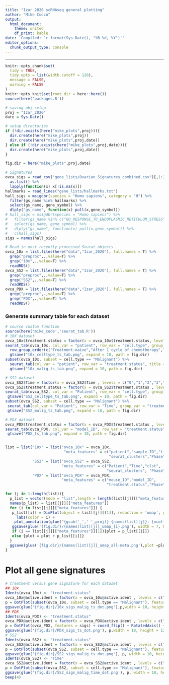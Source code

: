 ```yaml
---
title: "Izar 2020 scRNAseq general plotting"
author: "Mike Cuoco"
output:
  html_document:
    theme: united
    df_print: kable
date: 'Compiled: `r format(Sys.Date(), "%B %d, %Y")`'
editor_options: 
  chunk_output_type: console
---
```

***

```r
knitr::opts_chunk$set(
  tidy = TRUE,
  tidy.opts = list(width.cutoff = 120),
  message = FALSE,
  warning = FALSE
)
knitr::opts_knit$set(root.dir = here::here())
source(here('packages.R'))
```

```r
# saving obj setup
proj = "Izar_2020"
date = Sys.Date()

# setup directories
if (!dir.exists(here("mike_plots",proj))){
  dir.create(here("mike_plots",proj))
  dir.create(here("mike_plots",proj,date))
} else if (!dir.exists(here("mike_plots",proj,date))){
  dir.create(here("mike_plots",proj,date))
}

fig.dir = here("mike_plots",proj,date)

# Signatures
ovca_sigs = read_csv("gene_lists/Ovarian_Signatures_combined.csv")[,1:26] %>% 
  as.list() %>%
  lapply(function(x) x[!is.na(x)])
hallmarks = read_lines("gene_lists/hallmarks.txt")
hall_sigs = msigdbr(species = "Homo sapiens", category = "H") %>% 
  filter(gs_name %in% hallmarks) %>% 
  select(gs_name, gene_symbol) %>% 
  dlply("gs_name", function(x) pull(x,gene_symbol))
# hall_sigs = msigdbr(species = "Homo sapiens") %>%
#   filter(gs_name %in% c("GO_RESPONSE_TO_ENDOPLASMIC_RETICULUM_STRESS","GO_REGULATION_OF_RESPONSE_TO_ENDOPLASMIC_RETICULUM_STRESS")) %>%
#   select(gs_name, gene_symbol) %>%
#   dlply("gs_name", function(x) pull(x,gene_symbol)) %>%
#   c(hall_sigs)
sigs = names(hall_sigs)

# Read in most recently processed Seurat objects
ovca_10x = list.files(here("data","Izar_2020"), full.names = T) %>% 
  grep("preproc",.,value=T) %>%
  grep("10x",.,value=T) %>%
  readRDS()
ovca_SS2 = list.files(here("data","Izar_2020"), full.names = T) %>% 
  grep("preproc",.,value=T) %>%
  grep("SS2",.,value=T) %>%
  readRDS()
ovca_PDX = list.files(here("data","Izar_2020"), full.names = T) %>% 
  grep("preproc",.,value=T) %>%
  grep("PDX",.,value=T) %>%
  readRDS()
```

### Generate summary table for each dataset

```r
# source custom function
source(here('mike_code','seurat_tab.R'))
# 10X dataset
ovca_10x$treatment.status = factor(x = ovca_10x$treatment.status, levels = c("Treatment-naïve","After 1 cycle of chemotherapy","On-treatment"))
seurat_tab(ovca_10x, col_var = "patient", row_var = "cell.type", group_var = "treatment.status", title = "# Cells per Patient by Treatment Status") %>%
  row_group_order(c("Treatment-naïve","After 1 cycle of chemotherapy","On-treatment")) %>%
  gtsave("10x_celltype_ts_tab.png", expand = 10, path = fig.dir)
subset(ovca_10x, subset = cell.type == "Malignant") %>%
  seurat_tab(col_var = "patient", row_var = "treatment.status", title = "# Malignant Cells per Patient by Treatment Status") %>%
  gtsave("10x_malig_ts_tab.png", expand = 10, path = fig.dir)

# SS2 dataset
ovca_SS2$Time = factor(x = ovca_SS2$Time , levels = c("0","1","2","3","4","5"))
ovca_SS2$treatment.status = factor(x = ovca_SS2$treatment.status , levels = c("Treatment-naïve","On-treatment"))
seurat_tab(ovca_SS2, col_var = "Patient", row_var = "cell.type", group_var = "treatment.status", title = "# Cells per Patient by Treatment Status") %>%
 gtsave("SS2_celltype_ts_tab.png", expand = 10, path = fig.dir)
subset(ovca_SS2, subset = cell.type == "Malignant") %>%
 seurat_tab(col_var = "Patient", row_var = "Time", group_var = "treatment.status", title = "# Malignant Cells per Patient by Treatment Status") %>%
 gtsave("SS2_malig_ts_tab.png", expand = 10, path = fig.dir)

# PDX dataset
ovca_PDX$treatment.status = factor(x = ovca_PDX$treatment.status , levels = c("vehicle","MRD","relapse"))
seurat_tab(ovca_PDX, col_var = "model_ID", row_var = "treatment.status", title = "#  Cells per Model by Treatment Status") %>%
 gtsave("PDX_ts_tab.png", expand = 10, path = fig.dir)
```

```r

```

```r
list = list("10x" = list("ovca_10x" = ovca_10x,
                          "meta_features" = c("patient","sample.ID","time","clst",
                                              "seurat_clusters","Phase","cell.type","treatment.status")),
            "SS2" = list("ovca_SS2" = ovca_SS2,
                         "meta_features" = c("Patient","Time","clst",
                                             "seurat_clusters", "Phase","cell.type", "treatment.status")),
            "PDX" = list("ovca_PDX" = ovca_PDX,
                         "meta_features" = c("mouse_ID","model_ID",
                                             "treatment.status","Phase")))

for (j in 1:length(list)){
  p_list = vector(mode = "list",length = length(list[[j]][["meta_features"]]))
  names(p_list) = list[[j]][["meta_features"]]
  for (i in list[[j]][["meta_features"]]) {
   p_list[[i]] = DimPlot(object = list[[j]][[1]], reduction = 'umap', group.by = i) + 
     labs(color = i) +
    plot_annotation(glue("{gsub('_',' ',proj)} {names(list)[j]}: {ncol(list[[j]][[1]]@assays$RNA@scale.data)} cells {nrow(list[[j]][[1]]@assays$RNA@scale.data)} genes"), caption = date())
   ggsave(glue('{fig.dir}/{names(list)[j]}_umap_{i}.png'), width = 7, height = 7, plot = p_list[[i]])
   if (i == list[[j]][["meta_features"]][1]){plot = p_list[[i]]}
   else {plot = plot + p_list[[i]]}
  }
  ggsave(glue('{fig.dir}/{names(list)[j]}_umap_all-meta.png'),plot =plot, width = 15, height = 10)
}
```

# Plot all gene signatures 

```r
# treatment versus gene signature for each dataset
## 10x
Idents(ovca_10x) <- "treatment.status"
ovca_10x@active.ident = factor(x = ovca_10x@active.ident , levels = c("Treatment-naïve","After 1 cycle of chemotherapy","On-treatment"))
p = DotPlot(subset(ovca_10x, subset = cell.type == "Malignant"), features = sigs) + coord_flip() + RotatedAxis()  + labs(title = "10X data", x = "Gene Signature", y = "Treatment Status") + theme(axis.text.y = element_text(size = 10))
ggsave(glue('{fig.dir}/10x_sigs_malig_ts_dot.png'),p,width = 10, height = 12) 
## PDX
Idents(ovca_PDX) <- "treatment.status"
ovca_PDX@active.ident = factor(x = ovca_PDX@active.ident , levels = c("vehicle","MRD","relapse"))
p = DotPlot(ovca_PDX, features = sigs) + coord_flip() + RotatedAxis() + labs(title = "PDX data", x = "Gene Signature", y = "Treatment Status")  + theme(axis.text.y = element_text(size = 10))
ggsave(glue('{fig.dir}/PDX_sigs_ts_dot.png'), p,width = 10, height = 12)
# SS2
Idents(ovca_SS2) <- "treatment.status"
ovca_SS2@active.ident = factor(x = ovca_SS2@active.ident , levels = c("Treatment-naïve","On-treatment"))
p = DotPlot(subset(ovca_SS2, subset = cell.type == "Malignant"), features = sigs) + coord_flip() + RotatedAxis() + labs(title = "SS2 data", x = "Gene Signature",  y = "Treatment Status") + theme(axis.text.y = element_text(size = 10))
ggsave(glue('{fig.dir}/SS2_sigs_malig_ts_dot.png'), p, width = 10, height = 12)
Idents(ovca_SS2) <- "Time"
ovca_SS2@active.ident = factor(x = ovca_SS2@active.ident , levels = c("0","1","2","3","4","5"))
p = DotPlot(subset(ovca_SS2, subset = cell.type == "Malignant"), features = sigs) + coord_flip() + RotatedAxis() + labs(title = "SS2 data", x = "Gene Signature", y = "Time of Collection") + theme(axis.text.y = element_text(size = 10))
ggsave(glue('{fig.dir}/SS2_sigs_malig_time_dot.png'), p, width = 10, height = 12)
beep(4)
```

